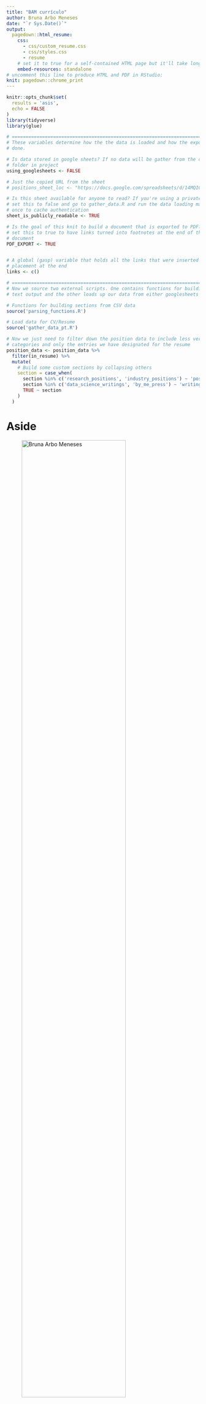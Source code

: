 ```yaml
---
title: "BAM currículo"
author: Bruna Arbo Meneses
date: "`r Sys.Date()`"
output:
  pagedown::html_resume:
    css: 
      - css/custom_resume.css
      - css/styles.css
      - resume
    # set it to true for a self-contained HTML page but it'll take longer to render
    embed-resources: standalone
# uncomment this line to produce HTML and PDF in RStudio:
knit: pagedown::chrome_print
---
```


```r
knitr::opts_chunk$set(
  results = 'asis', 
  echo = FALSE
)
library(tidyverse)
library(glue)

# ======================================================================
# These variables determine how the the data is loaded and how the exports are
# done.

# Is data stored in google sheets? If no data will be gather from the csvs/
# folder in project
using_googlesheets <- FALSE

# Just the copied URL from the sheet
# positions_sheet_loc <- "https://docs.google.com/spreadsheets/d/14MQICF2F8-vf8CKPF1m4lyGKO6_thG-4aSwat1e2TWc"

# Is this sheet available for anyone to read? If you're using a private sheet
# set this to false and go to gather_data.R and run the data loading manually
# once to cache authentication
sheet_is_publicly_readable <- TRUE

# Is the goal of this knit to build a document that is exported to PDF? If so
# set this to true to have links turned into footnotes at the end of the
# document
PDF_EXPORT <- TRUE


# A global (gasp) variable that holds all the links that were inserted for
# placement at the end
links <- c()

# ======================================================================
# Now we source two external scripts. One contains functions for building the
# text output and the other loads up our data from either googlesheets or csvs

# Functions for building sections from CSV data
source('parsing_functions.R') 

# Load data for CV/Resume
source('gather_data_pt.R')

# Now we just need to filter down the position data to include less verbose
# categories and only the entries we have designated for the resume
position_data <- position_data %>% 
  filter(in_resume) %>% 
  mutate(
    # Build some custom sections by collapsing others
    section = case_when(
      section %in% c('research_positions', 'industry_positions') ~ 'positions', 
      section %in% c('data_science_writings', 'by_me_press') ~ 'writings',
      TRUE ~ section
    )
  ) 
```



Aside
================================================================================


![Bruna Arbo Meneses](photo/IMG_20211122_192509_192.jpg){width=80%}


Contato {#contact}
--------------------------------------------------------------------------------

```r
contact_info %>% 
  glue_data("- <i class='fa fa-{icon}'></i> {contact}")
```
<!-- - <i class='fa fa-location-dot'></i> Porto Alegre, Brazil. -->
<!-- - For more information, please contact me via email. -->



Habilidades {#skills}
--------------------------------------------------------------------------------

```r
# build_skill_bars(skills)
```

- ArcGIS
- QGIS
- R
- Tidyverse
- RMarkdown
- html/css
- shiny app
- LaTeX
- Inkscape
- GIMP
- Microsoft Office

<!-- Experienced in statistical analysis, statistical learning models, and optimization methods. -->

<!-- Full experience with next generation sequencing data analysis. -->

Bolsas {#grants}
--------------------------------------------------------------------------------

- [Curso-R](https://curso-r.com/) - Bolsa de diversidade de gênero (jul & nov, 2022)

- [AI Inclusive & Dataquest.io](https://www.ai-inclusive.org/) - Women and other under-represented genders in data science scholarship (jan-jun 2021)

Disclaimer {#disclaimer}
--------------------------------------------------------------------------------

Este currículo foi feito utilizando o pacote do R [**pagedown**](https://github.com/rstudio/pagedown).
<!-- This resume was made with the R package [**pagedown**](https://github.com/rstudio/pagedown). -->

Última atualização em <br> `r format(Sys.Date(), "%d-%m-%Y")`.
<!-- Last updated on `r Sys.Date()`. -->



Main
================================================================================

Bruna Arbo Meneses {#title}
--------------------------------------------------------------------------------

### Analista de SIG
<!-- ### GIS Analyst -->

```r

print_text_block(text_blocks, 'intro')
```

Formação acadêmica {data-icon=graduation-cap}
--------------------------------------------------------------------------------

```r
position_data %>% print_section('education')
```


<!-- Research Experience {data-icon=laptop} -->
<!-- -------------------------------------------------------------------------------- -->

<!-- ```{r} -->

<!-- position_data %>% print_section('research') -->
<!-- ``` -->


Atuação profissional {data-icon=suitcase}
--------------------------------------------------------------------------------


```r

position_data %>% print_section('professional')
```


<!-- Teaching Experience {data-icon=chalkboard-teacher} -->
<!-- -------------------------------------------------------------------------------- -->

<!-- ### Introduction to R Language for Beginners. -->

<!-- Instructor of R and Data Mining Training Courses at SupStat Inc. -->

<!-- Beijing, China -->

<!-- 2014 -->

<!-- ### Computational Biology and Bioinformatics. -->

<!-- Teaching assistant of GBS CB2-201 courses at UAB -->

<!-- AL, USA -->

<!-- 2016 - 2017 -->


<!-- Selected Publications and Posters {data-icon=file} -->
<!-- -------------------------------------------------------------------------------- -->

<!-- ### Genetic and epigenetic signals are found predictive to the distribution of intra-individual divergence of alternative splicing. -->

<!-- Poster for 2013 International Conference of Genomics -->

<!-- Qingdao, China -->

<!-- 2014 -->

<!-- **Yu L**, Chen B, Zhang Z. -->

<!-- ### ESCRT-0 complex modulates Rbf mutant cell survival by regulating Rhomboid endosomal trafficking and EGFR signaling. -->

<!-- J Cell Sci. 2016 May 15;129(10):2075-84. -->

<!-- N/A -->

<!-- 2016 -->

<!-- Sheng Z, **Yu L**, Zhang T, Pei X, Li X, Zhang Z and Du W. -->

Artigos publicados {data-icon=file}
--------------------------------------------------------------------------------

```r

publications %>%
  print_section_publi('articles')

```


Trabalhos técnicos {data-icon=book}
--------------------------------------------------------------------------------

```r
publications %>% 
  print_section_publi('tecnicos')
```


Formação complementar {data-icon=pencil}
--------------------------------------------------------------------------------

```r

comp_education %>% 
  print_cursos()

```


Organização de eventos {data-icon=calendar-o}
--------------------------------------------------------------------------------

```r

events %>% 
  print_section_events('organization')

```


Monitorias {data-icon=chalkboard-teacher}
--------------------------------------------------------------------------------

<!-- ### Short-course GIS: principles and layout design -->
### Minicurso SIG: princípios e elaboração de layouts.

<!-- Contributed to the organization of the short-course during the Biology Academic Week - UFRGS 2015, acting mainly as a monitor during the practices. 20h. -->
Contribuiu na organização do minicurso que integrou a programação da Semana Acadêmica Biologia UFRGS 2015 atuando, principalmente, como monitora durante as práticas. Carga horária: 20h.

Porto Alegre, Brasil.

2015

Instituto de Biociências/UFRGS.

<!-- ### Disciplina ECP 0098 B - Special Topics Applied to Ecology: Foundations in Landscape Ecology. -->
### Disciplina ECP 0098 B - Tópicos Especiais Aplicados à Ecologia: Fundamentos em Ecologia de Paisagem.

<!-- Acting as a monitor in the discipline offered in the Graduate Program in Ecology at UFRGS, taught by prof. Milton Cezar Ribeiro, from December 10 to 14, 2012. 30h. -->
Atuação como monitora na disciplina oferecida no Programa de PósGraduação em Ecologia da UFRGS, ministrada pelo prof. Milton Cezar Ribeiro, no período de 10 a 14 de dezembro de 2012. Carga horária: 30 horas/aula.

Porto Alegre, Brasil.

2012

Instituto de Biociências/UFRGS.


<!-- Resumos em congressos {data-icon=chalkboard-teacher} -->
<!-- -------------------------------------------------------------------------------- -->

<!-- ```{r} -->
<!-- publications %>%  -->
<!--   print_section_publi('abstract') -->
<!-- ``` -->

